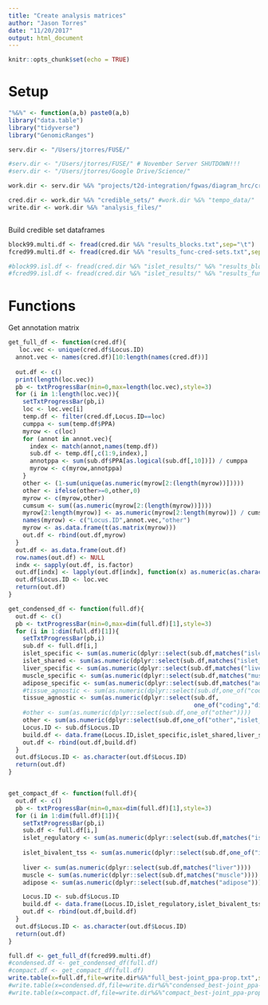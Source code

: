 ```yaml
---
title: "Create analysis matrices"
author: "Jason Torres"
date: "11/20/2017"
output: html_document
---
```


```r
knitr::opts_chunk$set(echo = TRUE)
```


# Setup 

```r

"%&%" <- function(a,b) paste0(a,b)
library("data.table")
library("tidyverse")
library("GenomicRanges")

serv.dir <- "/Users/jtorres/FUSE/"

#serv.dir <- "/Users/jtorres/FUSE/" # November Server SHUTDOWN!!! 
#serv.dir <- "/Users/jtorres/Google Drive/Science/" 

work.dir <- serv.dir %&% "projects/t2d-integration/fgwas/diagram_hrc/cross_tissue/multi_tissue_joint_analysis/"

cred.dir <- work.dir %&% "credible_sets/" #work.dir %&% "tempo_data/"
write.dir <- work.dir %&% "analysis_files/"



```


Build credible set dataframes 


```r

block99.multi.df <- fread(cred.dir %&% "results_blocks.txt",sep="\t")
fcred99.multi.df <- fread(cred.dir %&% "results_func-cred-sets.txt",sep="\t")

#block99.isl.df <- fread(cred.dir %&% "islet_results/" %&% "results_blocks.txt",sep="\t")
#fcred99.isl.df <- fread(cred.dir %&% "islet_results/" %&% "results_func-cred-sets.txt",sep="\t")

```


# Functions 


Get annotation matrix 

```r

get_full_df <- function(cred.df){
   loc.vec <- unique(cred.df$Locus.ID)
  annot.vec <- names(cred.df)[10:length(names(cred.df))]
  
  out.df <- c() 
  print(length(loc.vec))
  pb <- txtProgressBar(min=0,max=length(loc.vec),style=3)
  for (i in 1:length(loc.vec)){
    setTxtProgressBar(pb,i)
    loc <- loc.vec[i]
    temp.df <- filter(cred.df,Locus.ID==loc)
    cumppa <- sum(temp.df$PPA)
    myrow <- c(loc)
    for (annot in annot.vec){
      index <- match(annot,names(temp.df))
      sub.df <- temp.df[,c(1:9,index),]
      annotppa <- sum(sub.df$PPA[as.logical(sub.df[,10])]) / cumppa
      myrow <- c(myrow,annotppa)
    }
    other <- (1-sum(unique(as.numeric(myrow[2:(length(myrow))]))))
    other <- ifelse(other>=0,other,0)
    myrow <- c(myrow,other)
    cumsum <- sum((as.numeric(myrow[2:(length(myrow))])))
    myrow[2:length(myrow)] <- as.numeric(myrow[2:length(myrow)]) / cumsum # scale to give proper proportion
    names(myrow) <- c("Locus.ID",annot.vec,"other")
    myrow <- as.data.frame(t(as.matrix(myrow)))
    out.df <- rbind(out.df,myrow)
  }
  out.df <- as.data.frame(out.df)
  row.names(out.df) <- NULL
  indx <- sapply(out.df, is.factor)
  out.df[indx] <- lapply(out.df[indx], function(x) as.numeric(as.character(x)))
  out.df$Locus.ID <- loc.vec
  return(out.df)
}

get_condensed_df <- function(full.df){
  out.df <- c()
  pb <- txtProgressBar(min=0,max=dim(full.df)[1],style=3)
  for (i in 1:dim(full.df)[1]){
    setTxtProgressBar(pb,i)
    sub.df <- full.df[i,]
    islet_specific <- sum(as.numeric(dplyr::select(sub.df,matches("islet_specific"))))
    islet_shared <- sum(as.numeric(dplyr::select(sub.df,matches("islet_shared"))  %>% dplyr::select(.,-matches("islet_shared_repressed"))))
    liver_specific <- sum(as.numeric(dplyr::select(sub.df,matches("liver_specific"))))
    muscle_specific <- sum(as.numeric(dplyr::select(sub.df,matches("muscle_specific"))))
    adipose_specific <- sum(as.numeric(dplyr::select(sub.df,matches("adipose_specific"))))
    #tissue_agnostic <- sum(as.numeric(dplyr::select(sub.df,one_of("coding","distance_tss_0_5000","islet_shared_repressed"))))
    tissue_agnostic <- sum(as.numeric(dplyr::select(sub.df,
                                                    one_of("coding","distance_tss_0_5000"))))
    #other <- sum(as.numeric(dplyr::select(sub.df,one_of("other"))))
    other <- sum(as.numeric(dplyr::select(sub.df,one_of("other","islet_shared_repressed"))))
    Locus.ID <- sub.df$Locus.ID
    build.df <- data.frame(Locus.ID,islet_specific,islet_shared,liver_specific,muscle_specific,adipose_specific,tissue_agnostic,other)
    out.df <- rbind(out.df,build.df)
  }
  out.df$Locus.ID <- as.character(out.df$Locus.ID)
  return(out.df)
}


get_compact_df <- function(full.df){
  out.df <- c()
  pb <- txtProgressBar(min=0,max=dim(full.df)[1],style=3)
  for (i in 1:dim(full.df)[1]){
    setTxtProgressBar(pb,i)
    sub.df <- full.df[i,]
    islet_regulatory <- sum(as.numeric(dplyr::select(sub.df,matches("islet")) %>% dplyr::select(.,-one_of("islet_specific_bivalent_tss","islet_shared_repressed")) )) 
      
    islet_bivalent_tss <- sum(as.numeric(dplyr::select(sub.df,one_of("islet_specific_bivalent_tss"))))
    
    liver <- sum(as.numeric(dplyr::select(sub.df,matches("liver"))))
    muscle <- sum(as.numeric(dplyr::select(sub.df,matches("muscle"))))
    adipose <- sum(as.numeric(dplyr::select(sub.df,matches("adipose"))))

    Locus.ID <- sub.df$Locus.ID
    build.df <- data.frame(Locus.ID,islet_regulatory,islet_bivalent_tss,liver,muscle,adipose)
    out.df <- rbind(out.df,build.df)
  }
  out.df$Locus.ID <- as.character(out.df$Locus.ID)
  return(out.df)
}


```



```r

full.df <- get_full_df(fcred99.multi.df)
#condensed.df <- get_condensed_df(full.df)
#compact.df <- get_compact_df(full.df)
write.table(x=full.df,file=write.dir%&%"full_best-joint_ppa-prop.txt",sep="\t",quote=FALSE,row.names=FALSE)
#write.table(x=condensed.df,file=write.dir%&%"condensed_best-joint_ppa-prop.txt",sep="\t",quote=FALSE,row.names=FALSE)
#write.table(x=compact.df,file=write.dir%&%"compact_best-joint_ppa-prop.txt",sep="\t",quote=FALSE,row.names=FALSE)

```

